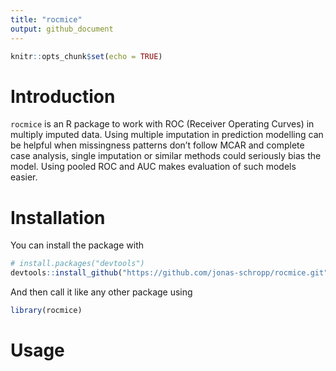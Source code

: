 ```yaml
---
title: "rocmice"
output: github_document
---
```


```r
knitr::opts_chunk$set(echo = TRUE)
```

# Introduction

`rocmice` is an R package to work with ROC (Receiver Operating Curves) in 
multiply imputed data. Using multiple imputation in prediction modelling can 
be helpful when missingness patterns don't follow MCAR and complete case 
analysis, single imputation or similar methods could seriously bias the model. 
Using pooled ROC and AUC makes evaluation of such models easier.

# Installation

You can install the package with
```r
# install.packages("devtools")
devtools::install_github("https://github.com/jonas-schropp/rocmice.git")
```

And then call it like any other package using 
```r
library(rocmice)
```

# Usage









